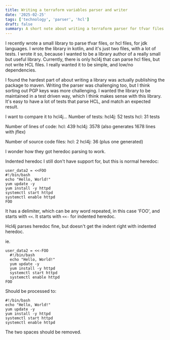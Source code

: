 ```yaml
---
title: Writing a terraform variables parser and writer
date: '2025-02-25'
tags: ['technology', 'parser', 'hcl']
draft: false
summary: A short note about writing a terraform parser for tfvar files.
---
```


I recently wrote a small library to parse tfvar files, or hcl files, for jdk languages. I wrote the library in kotlin, and it's just two files, with a lot of tests. I wrote it so, because I wanted to be a library author of a really small but useful library. Currently, there is only hcl4j that can parse hcl files, but not write HCL files. I really wanted it to be simple, and low/no dependencies.

I found the hardest part of about writing a library was actually publishing the package to maven. Writing the parser was challenging too, but I think sorting out PGP keys was more challenging. I wanted the library to be maintained in a test driven way, which I think makes sense with this library. It's easy to have a lot of tests that parse HCL, and match an expected result.

I want to compare it to hcl4j...
Number of tests:
hcl4j: 52 tests
hcl: 31 tests

Number of lines of code:
hcl: 439
hcl4j: 3578 (also generates 1678 lines with jflex)

Number of source code files:
hcl: 2
hcl4j: 36 (plus one generated)

I wonder how they got heredoc parsing to work.

Indented heredoc I still don't have support for, but this is normal heredoc:

```
user_data2 = <<FOO
#!/bin/bash
echo "Hello, World!"
yum update -y
yum install -y httpd
systemctl start httpd
systemctl enable httpd
FOO
```

It has a delimiter, which can be any word repeated, in this case 'FOO', and starts with `<<`. It starts with `<<-` for indented heredoc.

Hcl4j parses heredoc fine, but doesn't get the indent right with indented heredoc.

ie.

```hcl
user_data2 = <<-FOO
  #!/bin/bash
  echo "Hello, World!"
  yum update -y
  yum install -y httpd
  systemctl start httpd
  systemctl enable httpd
FOO
```

Should be processed to:

```text
#!/bin/bash
echo "Hello, World!"
yum update -y
yum install -y httpd
systemctl start httpd
systemctl enable httpd
```

The two spaces should be removed.
